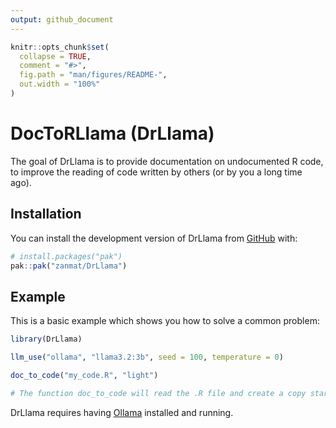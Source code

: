 ```yaml
---
output: github_document
---
```


<!-- README.md is generated from README.Rmd. Please edit that file -->

```r
knitr::opts_chunk$set(
  collapse = TRUE,
  comment = "#>",
  fig.path = "man/figures/README-",
  out.width = "100%"
)
```

# DocToRLlama (DrLlama)

<!-- badges: start -->
<!-- badges: end -->

The goal of DrLlama is to provide documentation on undocumented R code, to improve the reading of code written by others (or by you a long time ago).

## Installation

You can install the development version of DrLlama from [GitHub](https://github.com/) with:

``` r
# install.packages("pak")
pak::pak("zanmat/DrLlama")
```

## Example

This is a basic example which shows you how to solve a common problem:

```r
library(DrLlama)

llm_use("ollama", "llama3.2:3b", seed = 100, temperature = 0)

doc_to_code("my_code.R", "light")

# The function doc_to_code will read the .R file and create a copy starting with "with_code_"

```

DrLlama requires having [Ollama](https://ollama.com/) installed and running.


